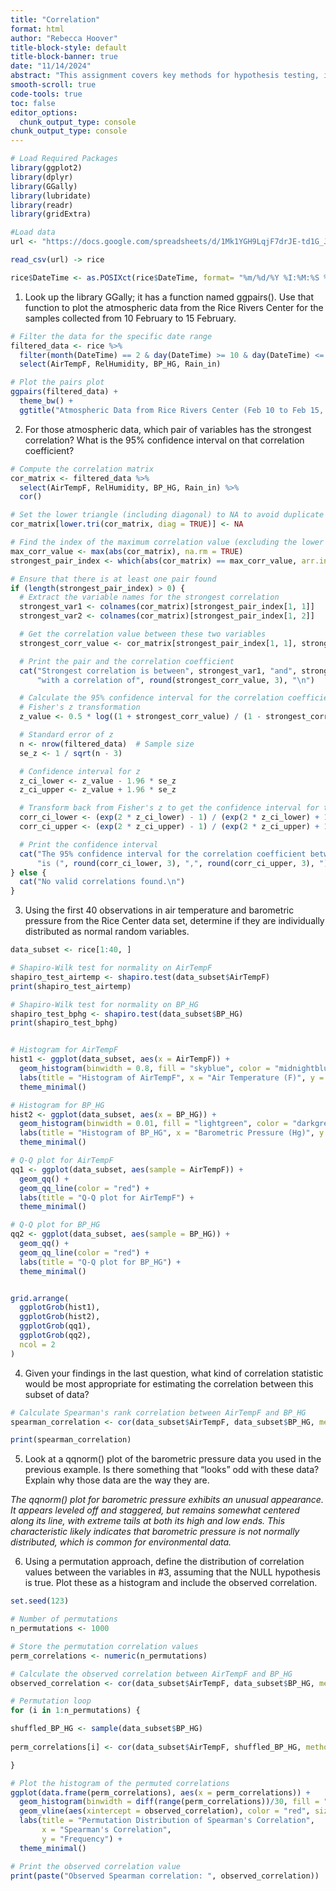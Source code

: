 ```yaml
---
title: "Correlation"
format: html
author: "Rebecca Hoover"
title-block-style: default
title-block-banner: true
date: "11/14/2024"
abstract: "This assignment covers key methods for hypothesis testing, including parametric, non-parametric, and randomization approaches. It discusses using the Shapiro-Wilk test to assess normality, applying data transformations to meet normality assumptions, and using R’s cor.test() for correlation analysis in both parametric and non-parametric contexts."
smooth-scroll: true
code-tools: true
toc: false
editor_options: 
  chunk_output_type: console
chunk_output_type: console
---
```

```r
# Load Required Packages
library(ggplot2)
library(dplyr)
library(GGally)
library(lubridate)
library(readr)
library(gridExtra)

#Load data
url <- "https://docs.google.com/spreadsheets/d/1Mk1YGH9LqjF7drJE-td1G_JkdADOU0eMlrP01WFBT8s/pub?gid=0&single=true&output=csv"

read_csv(url) -> rice

rice$DateTime <- as.POSIXct(rice$DateTime, format= "%m/%d/%Y %I:%M:%S %p")
```


1. Look up the library GGally; it has a function named ggpairs(). Use that function to plot the atmospheric data from the Rice Rivers Center for the samples collected from 10 February to 15 February. 
```r
# Filter the data for the specific date range
filtered_data <- rice %>%
  filter(month(DateTime) == 2 & day(DateTime) >= 10 & day(DateTime) <= 15) %>%
  select(AirTempF, RelHumidity, BP_HG, Rain_in)

# Plot the pairs plot
ggpairs(filtered_data) +
  theme_bw() + 
  ggtitle("Atmospheric Data from Rice Rivers Center (Feb 10 to Feb 15, 2014)")
```

2. For those atmospheric data, which pair of variables has the strongest correlation? What is the 95% confidence interval on that correlation coefficient?

```r
# Compute the correlation matrix
cor_matrix <- filtered_data %>%
  select(AirTempF, RelHumidity, BP_HG, Rain_in) %>%
  cor()

# Set the lower triangle (including diagonal) to NA to avoid duplicate pairs
cor_matrix[lower.tri(cor_matrix, diag = TRUE)] <- NA

# Find the index of the maximum correlation value (excluding the lower triangle)
max_corr_value <- max(abs(cor_matrix), na.rm = TRUE)
strongest_pair_index <- which(abs(cor_matrix) == max_corr_value, arr.ind = TRUE)

# Ensure that there is at least one pair found
if (length(strongest_pair_index) > 0) {
  # Extract the variable names for the strongest correlation
  strongest_var1 <- colnames(cor_matrix)[strongest_pair_index[1, 1]]
  strongest_var2 <- colnames(cor_matrix)[strongest_pair_index[1, 2]]

  # Get the correlation value between these two variables
  strongest_corr_value <- cor_matrix[strongest_pair_index[1, 1], strongest_pair_index[1, 2]]

  # Print the pair and the correlation coefficient
  cat("Strongest correlation is between", strongest_var1, "and", strongest_var2,
      "with a correlation of", round(strongest_corr_value, 3), "\n")

  # Calculate the 95% confidence interval for the correlation coefficient
  # Fisher's z transformation
  z_value <- 0.5 * log((1 + strongest_corr_value) / (1 - strongest_corr_value))

  # Standard error of z
  n <- nrow(filtered_data)  # Sample size
  se_z <- 1 / sqrt(n - 3)

  # Confidence interval for z
  z_ci_lower <- z_value - 1.96 * se_z
  z_ci_upper <- z_value + 1.96 * se_z

  # Transform back from Fisher's z to get the confidence interval for the correlation coefficient
  corr_ci_lower <- (exp(2 * z_ci_lower) - 1) / (exp(2 * z_ci_lower) + 1)
  corr_ci_upper <- (exp(2 * z_ci_upper) - 1) / (exp(2 * z_ci_upper) + 1)

  # Print the confidence interval
  cat("The 95% confidence interval for the correlation coefficient between", strongest_var1, "and", strongest_var2,
      "is (", round(corr_ci_lower, 3), ",", round(corr_ci_upper, 3), ")\n")
} else {
  cat("No valid correlations found.\n")
}


```

3. Using the first 40 observations in air temperature and barometric pressure from the Rice Center data set, determine if they are individually distributed as normal random variables.  

```r
data_subset <- rice[1:40, ]

# Shapiro-Wilk test for normality on AirTempF
shapiro_test_airtemp <- shapiro.test(data_subset$AirTempF)
print(shapiro_test_airtemp)

# Shapiro-Wilk test for normality on BP_HG
shapiro_test_bphg <- shapiro.test(data_subset$BP_HG)
print(shapiro_test_bphg)


# Histogram for AirTempF
hist1 <- ggplot(data_subset, aes(x = AirTempF)) +
  geom_histogram(binwidth = 0.8, fill = "skyblue", color = "midnightblue") +
  labs(title = "Histogram of AirTempF", x = "Air Temperature (F)", y = "Frequency") +
  theme_minimal()

# Histogram for BP_HG
hist2 <- ggplot(data_subset, aes(x = BP_HG)) +
  geom_histogram(binwidth = 0.01, fill = "lightgreen", color = "darkgreen") +
  labs(title = "Histogram of BP_HG", x = "Barometric Pressure (Hg)", y = "Frequency") +
  theme_minimal()

# Q-Q plot for AirTempF
qq1 <- ggplot(data_subset, aes(sample = AirTempF)) +
  geom_qq() +
  geom_qq_line(color = "red") +
  labs(title = "Q-Q plot for AirTempF") +
  theme_minimal()

# Q-Q plot for BP_HG
qq2 <- ggplot(data_subset, aes(sample = BP_HG)) +
  geom_qq() +
  geom_qq_line(color = "red") +
  labs(title = "Q-Q plot for BP_HG") +
  theme_minimal()


grid.arrange(
  ggplotGrob(hist1), 
  ggplotGrob(hist2), 
  ggplotGrob(qq1), 
  ggplotGrob(qq2), 
  ncol = 2
)

```

4. Given your findings in the last question, what kind of correlation statistic would be most appropriate for estimating the correlation between this subset of data?

```r
# Calculate Spearman's rank correlation between AirTempF and BP_HG
spearman_correlation <- cor(data_subset$AirTempF, data_subset$BP_HG, method = "spearman")

print(spearman_correlation)

```

5. Look at a qqnorm() plot of the barometric pressure data you used in the previous example. Is there something that "looks" odd with these data? Explain why those data are the way they are. 

*The qqnorm() plot for barometric pressure exhibits an unusual appearance. It appears leveled off and staggered, but remains somewhat centered along its line, with extreme tails at both its high and low ends. This characteristic likely indicates that barometric pressure is not normally distributed, which is common for environmental data.*

6. Using a permutation approach, define the distribution of correlation values between the variables in #3, assuming that the NULL hypothesis is true. Plot these as a histogram and include the observed correlation.  

```r
set.seed(123)  

# Number of permutations
n_permutations <- 1000

# Store the permutation correlation values
perm_correlations <- numeric(n_permutations)

# Calculate the observed correlation between AirTempF and BP_HG
observed_correlation <- cor(data_subset$AirTempF, data_subset$BP_HG, method = "spearman")

# Permutation loop
for (i in 1:n_permutations) {

shuffled_BP_HG <- sample(data_subset$BP_HG)
  
perm_correlations[i] <- cor(data_subset$AirTempF, shuffled_BP_HG, method = "spearman")

}

# Plot the histogram of the permuted correlations
ggplot(data.frame(perm_correlations), aes(x = perm_correlations)) +
  geom_histogram(binwidth = diff(range(perm_correlations))/30, fill = "lightblue", color = "midnightblue") +
  geom_vline(aes(xintercept = observed_correlation), color = "red", size = 1.5) +
  labs(title = "Permutation Distribution of Spearman's Correlation", 
       x = "Spearman's Correlation",
       y = "Frequency") +
  theme_minimal()

# Print the observed correlation value
print(paste("Observed Spearman correlation: ", observed_correlation))

```
